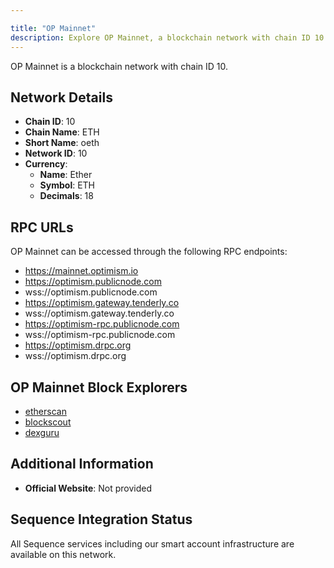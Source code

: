 ```yaml
---

title: "OP Mainnet"
description: Explore OP Mainnet, a blockchain network with chain ID 10. Learn about its native currency, Ether, and how to interact with the network.
---
```




OP Mainnet is a blockchain network with chain ID 10.

## Network Details

- **Chain ID**: 10
- **Chain Name**: ETH
- **Short Name**: oeth
- **Network ID**: 10
- **Currency**: 
  - **Name**: Ether
  - **Symbol**: ETH
  - **Decimals**: 18

## RPC URLs

OP Mainnet can be accessed through the following RPC endpoints:

- https://mainnet.optimism.io
- https://optimism.publicnode.com
- wss://optimism.publicnode.com
- https://optimism.gateway.tenderly.co
- wss://optimism.gateway.tenderly.co
- https://optimism-rpc.publicnode.com
- wss://optimism-rpc.publicnode.com
- https://optimism.drpc.org
- wss://optimism.drpc.org

## OP Mainnet Block Explorers

- [etherscan](https://optimistic.etherscan.io)
- [blockscout](https://optimism.blockscout.com)
- [dexguru](https://optimism.dex.guru)

## Additional Information

- **Official Website**: Not provided

## Sequence Integration Status

All Sequence services including our smart account infrastructure are available on this network.
